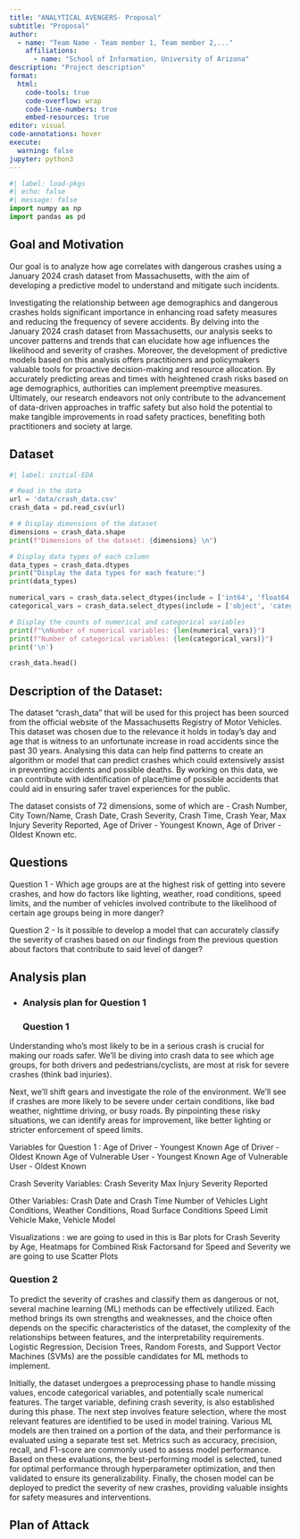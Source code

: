 ```yaml
---
title: "ANALYTICAL AVENGERS- Proposal"
subtitle: "Proposal"
author: 
  - name: "Team Name - Team member 1, Team member 2,..."
    affiliations:
      - name: "School of Information, University of Arizona"
description: "Project description"
format:
  html:
    code-tools: true
    code-overflow: wrap
    code-line-numbers: true
    embed-resources: true
editor: visual
code-annotations: hover
execute:
  warning: false
jupyter: python3
---
```


```python
#| label: load-pkgs
#| echo: false
#| message: false
import numpy as np
import pandas as pd
```

## Goal and Motivation

Our goal is to analyze how age correlates with dangerous crashes using a January 2024 crash dataset from Massachusetts, with the aim of developing a predictive model to understand and mitigate such incidents.

Investigating the relationship between age demographics and dangerous crashes holds significant importance in enhancing road safety measures and reducing the frequency of severe accidents. By delving into the January 2024 crash dataset from Massachusetts, our analysis seeks to uncover patterns and trends that can elucidate how age influences the likelihood and severity of crashes. Moreover, the development of predictive models based on this analysis offers practitioners and policymakers valuable tools for proactive decision-making and resource allocation. By accurately predicting areas and times with heightened crash risks based on age demographics, authorities can implement preemptive measures. Ultimately, our research endeavors not only contribute to the advancement of data-driven approaches in traffic safety but also hold the potential to make tangible improvements in road safety practices, benefiting both practitioners and society at large.


## Dataset

```python
#| label: initial-EDA

# Read in the data
url = 'data/crash_data.csv'
crash_data = pd.read_csv(url)

# # Display dimensions of the dataset
dimensions = crash_data.shape
print(f"Dimensions of the dataset: {dimensions} \n")

# Display data types of each column
data_types = crash_data.dtypes
print("Display the data types for each feature:")
print(data_types)

numerical_vars = crash_data.select_dtypes(include = ['int64', 'float64']).columns.tolist()
categorical_vars = crash_data.select_dtypes(include = ['object', 'category']).columns.tolist()

# Display the counts of numerical and categorical variables
print(f"\nNumber of numerical variables: {len(numerical_vars)}")
print(f"Number of categorical variables: {len(categorical_vars)}")
print('\n')

crash_data.head()

```

## Description of the Dataset:

The dataset “crash_data” that will be used for this project has been sourced from the official website of the Massachusetts Registry of Motor Vehicles. This dataset was chosen due to the relevance it holds in today’s day and age that is witness to an unfortunate increase in road accidents since the past 30 years. Analysing this data can help find patterns to create an algorithm or model that can predict crashes which could extensively assist in preventing accidents and possible deaths. By working on this data, we can contribute with identification of place/time of possible accidents that could aid in ensuring safer travel experiences for the public.

The dataset consists of 72 dimensions, some of which are - Crash Number, City Town/Name, Crash Date, Crash Severity, Crash Time, Crash Year, Max Injury Severity Reported, Age of Driver - Youngest Known, Age of Driver - Oldest Known etc.


## Questions

Question 1 - Which age groups are at the highest risk of getting into severe crashes, and how do factors like lighting, weather, road conditions, speed limits, and the number of vehicles involved contribute to the likelihood of certain age groups being in more danger? 

Question 2 - Is it possible to develop a model that can accurately classify the severity of crashes based on our findings from the previous question about factors that contribute to said level of danger?

## Analysis plan

-   ### Analysis plan for Question 1
### Question 1

Understanding who's most likely to be in a serious crash is crucial for making our roads safer. We'll be diving into crash data to see which age groups, for both drivers and pedestrians/cyclists, are most at risk for severe crashes (think bad injuries).

Next, we'll shift gears and investigate the role of the environment.  We'll see if crashes are more likely to be severe under certain conditions, like bad weather, nighttime driving, or busy roads. By pinpointing these risky situations, we can identify areas for improvement, like better lighting or stricter enforcement of speed limits. 

Variables for  Question 1 :
Age of Driver - Youngest Known
Age of Driver - Oldest Known
Age of Vulnerable User - Youngest Known
Age of Vulnerable User - Oldest Known

Crash Severity Variables:
Crash Severity
Max Injury Severity Reported

Other Variables:
Crash Date and Crash Time 
Number of Vehicles
Light Conditions, Weather Conditions, Road Surface Conditions
Speed Limit
Vehicle Make, Vehicle Model

Visualizations :  we are going to used in this is Bar plots for Crash Severity by Age, Heatmaps for Combined Risk Factorsand for Speed and Severity we are going to use Scatter Plots

### Question 2

To predict the severity of crashes and classify them as dangerous or not, several machine learning (ML) methods can be effectively utilized. Each method brings its own strengths and weaknesses, and the choice often depends on the specific characteristics of the dataset, the complexity of the relationships between features, and the interpretability requirements.
Logistic Regression, Decision Trees, Random Forests, and Support Vector Machines (SVMs) are the possible candidates for ML methods to implement.

Initially, the dataset undergoes a preprocessing phase to handle missing values, encode categorical variables, and potentially scale numerical features. The target variable, defining crash severity, is also established during this phase. The next step involves feature selection, where the most relevant features are identified to be used in model training. Various ML models are then trained on a portion of the data, and their performance is evaluated using a separate test set. Metrics such as accuracy, precision, recall, and F1-score are commonly used to assess model performance. Based on these evaluations, the best-performing model is selected, tuned for optimal performance through hyperparameter optimization, and then validated to ensure its generalizability. Finally, the chosen model can be deployed to predict the severity of new crashes, providing valuable insights for safety measures and interventions.


## Plan of Attack
